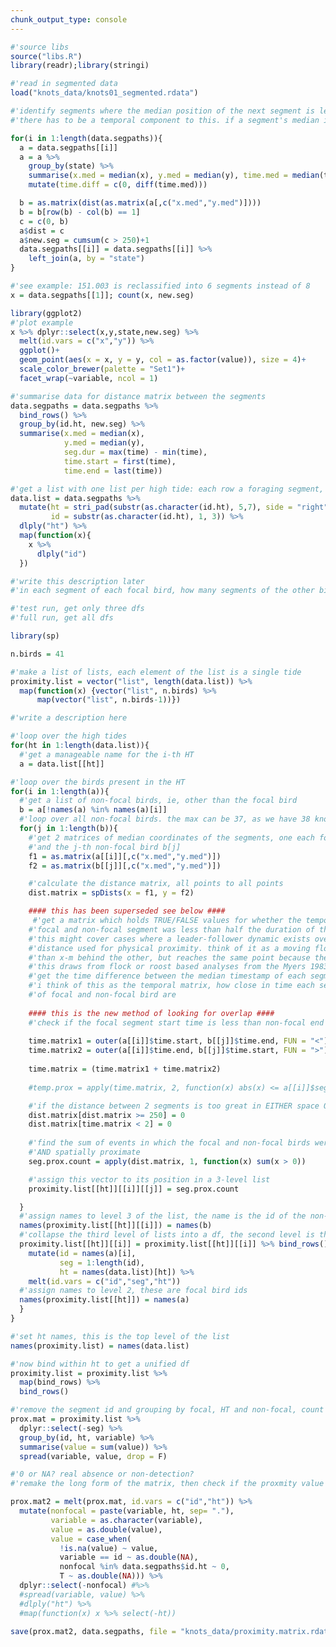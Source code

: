 ```yaml
---
chunk_output_type: console
---
```

```r
#'source libs
source("libs.R")
library(readr);library(stringi)
```

```r
#'read in segmented data
load("knots_data/knots01_segmented.rdata")
```

```r
#'identify segments where the median position of the next segment is less than 250m away, and assign a new segment number.
#'there has to be a temporal component to this. if a segment's median is > 5mins from the prev segment median, AND if the proximity criterion is satisfied, count a new segments

for(i in 1:length(data.segpaths)){
  a = data.segpaths[[i]]
  a = a %>%
    group_by(state) %>%
    summarise(x.med = median(x), y.med = median(y), time.med = median(time)) %>%
    mutate(time.diff = c(0, diff(time.med)))

  b = as.matrix(dist(as.matrix(a[,c("x.med","y.med")])))
  b = b[row(b) - col(b) == 1]
  c = c(0, b)
  a$dist = c
  a$new.seg = cumsum(c > 250)+1
  data.segpaths[[i]] = data.segpaths[[i]] %>%
    left_join(a, by = "state")
}

#'see example: 151.003 is reclassified into 6 segments instead of 8
x = data.segpaths[[1]]; count(x, new.seg)

library(ggplot2)
#'plot example
x %>% dplyr::select(x,y,state,new.seg) %>%
  melt(id.vars = c("x","y")) %>%
  ggplot()+
  geom_point(aes(x = x, y = y, col = as.factor(value)), size = 4)+
  scale_color_brewer(palette = "Set1")+
  facet_wrap(~variable, ncol = 1)
```

```r
#'summarise data for distance matrix between the segments
data.segpaths = data.segpaths %>%
  bind_rows() %>%
  group_by(id.ht, new.seg) %>%
  summarise(x.med = median(x),
            y.med = median(y),
            seg.dur = max(time) - min(time),
            time.start = first(time),
            time.end = last(time))
```

```r
#'get a list with one list per high tide: each row a foraging segment, two columns for coordinates, and one matrix per id
data.list = data.segpaths %>%
  mutate(ht = stri_pad(substr(as.character(id.ht), 5,7), side = "right", width = 3, pad = "0"),
         id = substr(as.character(id.ht), 1, 3)) %>%
  dlply("ht") %>%
  map(function(x){
    x %>%
      dlply("id")
  })
```

```r
#'write this description later
#'in each segment of each focal bird, how many segments of the other bird(s) was(ere) within 250m and within half the segment duration?

#'test run, get only three dfs
#'full run, get all dfs

library(sp)

n.birds = 41

#'make a list of lists, each element of the list is a single tide
proximity.list = vector("list", length(data.list)) %>%
  map(function(x) {vector("list", n.birds) %>%
      map(vector("list", n.birds-1))})
```

```r
#'write a description here

#'loop over the high tides
for(ht in 1:length(data.list)){
  #'get a manageable name for the i-th HT
  a = data.list[[ht]]

#'loop over the birds present in the HT
for(i in 1:length(a)){
  #'get a list of non-focal birds, ie, other than the focal bird
  b = a[!names(a) %in% names(a)[i]]
  #'loop over all non-focal birds. the max can be 37, as we have 38 knots in batch 1
  for(j in 1:length(b)){
    #'get 2 matrices of median coordinates of the segments, one each for the focal bird a[i]
    #'and the j-th non-focal bird b[j]
    f1 = as.matrix(a[[i]][,c("x.med","y.med")])
    f2 = as.matrix(b[[j]][,c("x.med","y.med")])

    #'calculate the distance matrix, all points to all points
    dist.matrix = spDists(x = f1, y = f2)

    #### this has been superseded see below ####
     #'get a matrix which holds TRUE/FALSE values for whether the temporal difference between
    #'focal and non-focal segment was less than half the duration of the focal segment.
    #'this might cover cases where a leader-follower dynamic exists over a range longer than the
    #'distance used for physical proximity. think of it as a moving flock where one bird is more
    #'than x-m behind the other, but reaches the same point because they're associated in the flock.
    #'this draws from flock or roost based analyses from the Myers 1983 and Colwell-Conklin 2007 papers
    #'get the time difference between the median timestamp of each segment
    #'i think of this as the temporal matrix, how close in time each segment
    #'of focal and non-focal bird are
    
    #### this is the new method of looking for overlap ####
    #'check if the focal segment start time is less than non-focal end time, and if focal end time is greater than non-focal start time
    
    time.matrix1 = outer(a[[i]]$time.start, b[[j]]$time.end, FUN = "<")
    time.matrix2 = outer(a[[i]]$time.end, b[[j]]$time.start, FUN = ">")
    
    time.matrix = (time.matrix1 + time.matrix2)
    
    #temp.prox = apply(time.matrix, 2, function(x) abs(x) <= a[[i]]$seg.dur/2)

    #'if the distance between 2 segments is too great in EITHER space OR time, assign a 0
    dist.matrix[dist.matrix >= 250] = 0
    dist.matrix[time.matrix < 2] = 0
    
    #'find the sum of events in which the focal and non-focal birds were BOTH temporally
    #'AND spatially proximate
    seg.prox.count = apply(dist.matrix, 1, function(x) sum(x > 0))

    #'assign this vector to its position in a 3-level list
    proximity.list[[ht]][[i]][[j]] = seg.prox.count

  }
  #'assign names to level 3 of the list, the name is the id of the non-focal bird
  names(proximity.list[[ht]][[i]]) = names(b)
  #'collapse the third level of lists into a df, the second level is the id of the focal bird
  proximity.list[[ht]][[i]] = proximity.list[[ht]][[i]] %>% bind_rows() %>%
    mutate(id = names(a)[i],
           seg = 1:length(id),
           ht = names(data.list)[ht]) %>%
    melt(id.vars = c("id","seg","ht"))
  #'assign names to level 2, these are focal bird ids
  names(proximity.list[[ht]]) = names(a)
  }
}

#'set ht names, this is the top level of the list
names(proximity.list) = names(data.list)
```

```r
#'now bind within ht to get a unified df
proximity.list = proximity.list %>%
  map(bind_rows) %>%
  bind_rows()
```

```r
#'remove the segment id and grouping by focal, HT and non-focal, count the number of interactions, assigning NA where there is both no data and where no interactions occurred. this is dealt with in the next
prox.mat = proximity.list %>%
  dplyr::select(-seg) %>%
  group_by(id, ht, variable) %>%
  summarise(value = sum(value)) %>%
  spread(variable, value, drop = F)

```

```r
#'0 or NA? real absence or non-detection?
#'remake the long form of the matrix, then check if the proxmity value is NA, then check if the nonfocal bird is present in the segmented paths, then assign the value, 0, or NA, remove the nonfocal column, spread the data by var, value, then split the df by high tide, then remove the ht id

prox.mat2 = melt(prox.mat, id.vars = c("id","ht")) %>%
  mutate(nonfocal = paste(variable, ht, sep= "."),
         variable = as.character(variable),
         value = as.double(value),
         value = case_when(
           !is.na(value) ~ value,
           variable == id ~ as.double(NA),
           nonfocal %in% data.segpaths$id.ht ~ 0,
           T ~ as.double(NA))) %>%
  dplyr::select(-nonfocal) #%>%
  #spread(variable, value) %>%
  #dlply("ht") %>%
  #map(function(x) x %>% select(-ht))
```

```r
save(prox.mat2, data.segpaths, file = "knots_data/proximity.matrix.rdata")
```
